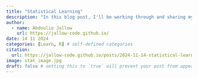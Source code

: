 ```yaml
---
title: "Statistical Learning"
description: "In this blog post, I'll be working through and sharing my solutions to exercises from the book An Introduction to Statistical Learning"
author:
  - name: Abdoulie Jallow
    url: https://jallow-code.github.io/
date: 14 11 2024
categories: [Learn, R] # self-defined categories
citation: 
  url: https://jallow-code.github.io/posts/2024-11-14-statistical-learning/ 
image: stat_image.jpg
draft: false # setting this to `true` will prevent your post from appearing on your listing page until you're ready!
---
```

